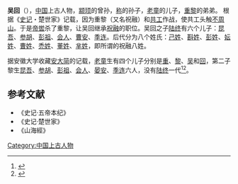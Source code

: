 '''吴回'''（{{bd|？||？||}}），[[中国|中国]]上古人物，[[颛顼|颛顼]]的曾孙，[[稱_(上古)|称]]的孙子，[[老童|老童]]的儿子，[[重黎|重黎]]的弟弟。
根据《[[史记|史记]]・楚世家》记载，因为重黎（又名祝融）和[[共工|共工]]作战，使共工头触[[不周山|不周山]]。于是[[帝喾|帝喾]]杀了重黎，让吴回继承[[祝融|祝融]]的职位。吴回之子[[陆终|陆终]]有六个儿子：[[昆吾|昆吾]]、[[参胡|参胡]]、[[彭祖|彭祖]]、[[会人|会人]]、[[曹安|曹安]]、[[季连|季连]]。后代分为八个姓氏：[[己姓|己姓]]、[[斟姓|斟姓]]、[[彭姓|彭姓]]、[[妘姓|妘姓]]、[[曹姓|曹姓]]、[[禿姓|禿姓]]、[[董姓|董姓]]、[[芈姓|芈姓]]，即所谓的祝融八姓。

据安徽大学收藏[[安大简|安大简]]的记载，[[老童|老童]]生有四个儿子分别是[[重_(上古)|重]]、[[黎_(上古)|黎]]、[[吴_(上古)|吴]]和[[回_(上古)|回]]，第二子黎生[[昆吾|昆吾]]、[[参胡|参胡]]、[[彭祖|彭祖]]、[[会人|会人]]、[[晏安|晏安]]、[[季连|季连]]六人，没有[[陆终|陆终]]一代<ref>{{Citation| last=| first=| author-link=黄德宽| year=2017年| title=《安徽大学藏战国竹简概述》| periodical=《文物》| volume=| issue=09期| pages=47-50| url=http://www.cnki.com.cn/Article/CJFDTOTAL-WENW201709006.htm| doi=| oclc=| accessdate=2020-02-03| archive-date=2020-03-31| archive-url=https://web.archive.org/web/20200331185457/http://www.cnki.com.cn/Article/CJFDTOTAL-WENW201709006.htm| dead-url=no}}</ref><ref name=autogenerated2>{{cite web|author=蘇建洲|title=讀安大簡“楚史類”竹簡的幾點啟示|url=http://www.bsm.org.cn/show_article.php?id=2919|publisher=简帛网|date=2017-10-13|accessdate=2017-11-26|pages=|archive-date=2018-04-10|archive-url=https://web.archive.org/web/20180410202050/http://www.bsm.org.cn/show_article.php?id=2919|dead-url=yes}}</ref>。

==参考文献==
*《史记·五帝本纪》
*《史记·楚世家》
*《山海經》

[[Category:中国上古人物|Category:中国上古人物]]